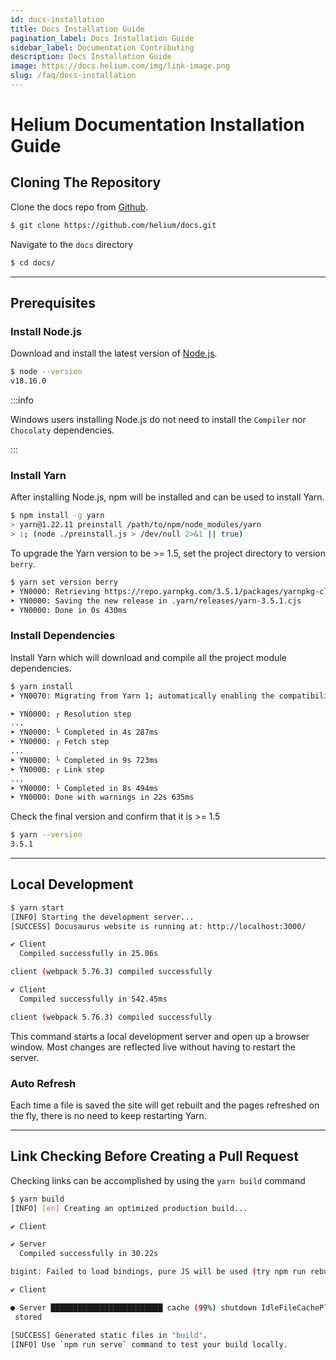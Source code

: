 ```yaml
---
id: docs-installation
title: Docs Installation Guide
pagination_label: Docs Installation Guide
sidebar_label: Documentation Contributing
description: Docs Installation Guide
image: https://docs.helium.com/img/link-image.png
slug: /faq/docs-installation
---
```


# Helium Documentation Installation Guide

## Cloning The Repository

Clone the docs repo from [Github](https://github.com/helium/docs).

```bash title="clone the repo"
$ git clone https://github.com/helium/docs.git
```

Navigate to the `docs` directory

```bash title="navigate to the docs directory"
$ cd docs/
```

---

## Prerequisites

### Install Node.js

Download and install the latest version of [Node.js](https://nodejs.org/en/download).

```bash title="Verify the installation."
$ node --version
v18.16.0
```

:::info

Windows users installing Node.js do not need to install the `Compiler` nor `Chocolaty` dependencies.

:::

### Install Yarn

After installing Node.js, npm will be installed and can be used to install Yarn.

```bash title="install yarn"
$ npm install -g yarn
> yarn@1.22.11 preinstall /path/to/npm/node_modules/yarn
> :; (node ./preinstall.js > /dev/null 2>&1 || true)
```

To upgrade the Yarn version to be >= 1.5, set the project directory to version `berry`.

```bash title="set yarn version to berry"
$ yarn set version berry
➤ YN0000: Retrieving https://repo.yarnpkg.com/3.5.1/packages/yarnpkg-cli/bin/yarn.js
➤ YN0000: Saving the new release in .yarn/releases/yarn-3.5.1.cjs
➤ YN0000: Done in 0s 430ms
```

### Install Dependencies

Install Yarn which will download and compile all the project module dependencies.

```bash title="install yarn and dependencies"
$ yarn install
➤ YN0070: Migrating from Yarn 1; automatically enabling the compatibility node-modules linker 👍

➤ YN0000: ┌ Resolution step
...
➤ YN0000: └ Completed in 4s 287ms
➤ YN0000: ┌ Fetch step
...
➤ YN0000: └ Completed in 9s 723ms
➤ YN0000: ┌ Link step
...
➤ YN0000: └ Completed in 8s 494ms
➤ YN0000: Done with warnings in 22s 635ms
```

Check the final version and confirm that it is >= 1.5

```bash title="verify yarn version"
$ yarn --version
3.5.1
```

---

## Local Development

```bash title="start the development server"
$ yarn start
[INFO] Starting the development server...
[SUCCESS] Docusaurus website is running at: http://localhost:3000/

✔ Client
  Compiled successfully in 25.06s

client (webpack 5.76.3) compiled successfully

✔ Client
  Compiled successfully in 542.45ms

client (webpack 5.76.3) compiled successfully
```

This command starts a local development server and open up a browser window. Most changes are
reflected live without having to restart the server.

### Auto Refresh

Each time a file is saved the site will get rebuilt and the pages refreshed on the fly, there is no
need to keep restarting Yarn.

---

## Link Checking Before Creating a Pull Request

Checking links can be accomplished by using the `yarn build` command

```bash title="make production build"
$ yarn build
[INFO] [en] Creating an optimized production build...

✔ Client

✔ Server
  Compiled successfully in 30.22s

bigint: Failed to load bindings, pure JS will be used (try npm run rebuild?)

✔ Client

● Server █████████████████████████ cache (99%) shutdown IdleFileCachePlugin
 stored

[SUCCESS] Generated static files in "build".
[INFO] Use `npm run serve` command to test your build locally.
```
